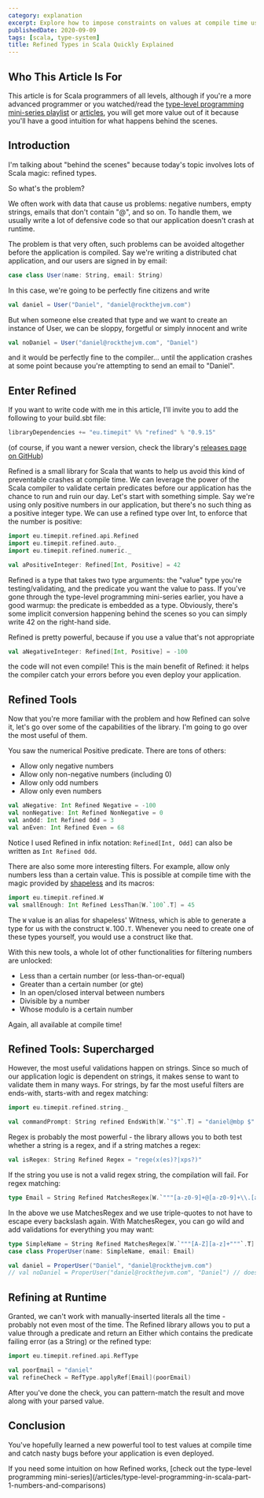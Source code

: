 ```yaml
---
category: explanation
excerpt: Explore how to impose constraints on values at compile time using the Refined library
publishedDate: 2020-09-09
tags: [scala, type-system]
title: Refined Types in Scala Quickly Explained
---
```



## Who This Article Is For

This article is for Scala programmers of all levels, although if you're a more advanced programmer or you watched/read the [type-level programming mini-series playlist](https://www.youtube.com/playlist?list=PLmtsMNDRU0ByOQoz6lnihh6CtMrErNax7) or [articles](/articles/type-level-programming-in-scala-part-1-numbers-and-comparisons), you will get more value out of it because you'll have a good intuition for what happens behind the scenes.

## Introduction

I'm talking about "behind the scenes" because today's topic involves lots of Scala magic: refined types.

So what's the problem?

We often work with data that cause us problems: negative numbers, empty strings, emails that don't contain "@", and so on. To handle them, we usually write a lot of defensive code so that our application doesn't crash at runtime.

The problem is that very often, such problems can be avoided altogether before the application is compiled. Say we're writing a distributed chat application, and our users are signed in by email:

```scala
case class User(name: String, email: String)
```

In this case, we're going to be perfectly fine citizens and write

```scala
val daniel = User("Daniel", "daniel@rockthejvm.com")
```

But when someone else created that type and we want to create an instance of User, we can be sloppy, forgetful or simply innocent and write

```scala
val noDaniel = User("daniel@rockthejvm.com", "Daniel")
```

and it would be perfectly fine to the compiler... until the application crashes at some point because you're attempting to send an email to "Daniel".

## Enter Refined

If you want to write code with me in this article, I'll invite you to add the following to your build.sbt file:

```scala
libraryDependencies += "eu.timepit" %% "refined" % "0.9.15"
```

(of course, if you want a newer version, check the library's [releases page on GitHub](https://github.com/fthomas/refined/releases))

Refined is a small library for Scala that wants to help us avoid this kind of preventable crashes at compile time. We can leverage the power of the Scala compiler to validate certain predicates before our application has the chance to run and ruin our day. Let's start with something simple. Say we're using only positive numbers in our application, but there's no such thing as a positive integer type. We can use a refined type over Int, to enforce that the number is positive:

```scala
import eu.timepit.refined.api.Refined
import eu.timepit.refined.auto._
import eu.timepit.refined.numeric._

val aPositiveInteger: Refined[Int, Positive] = 42
```

Refined is a type that takes two type arguments: the "value" type you're testing/validating, and the predicate you want the value to pass. If you've gone through the type-level programming mini-series earlier, you have a good warmup: the predicate is embedded as a type. Obviously, there's some implicit conversion happening behind the scenes so you can simply write 42 on the right-hand side.

Refined is pretty powerful, because if you use a value that's not appropriate

```scala
val aNegativeInteger: Refined[Int, Positive] = -100
```

the code will not even compile! This is the main benefit of Refined: it helps the compiler catch your errors before you even deploy your application.

## Refined Tools

Now that you're more familiar with the problem and how Refined can solve it, let's go over some of the capabilities of the library. I'm going to go over the most useful of them.

You saw the numerical Positive predicate. There are tons of others:

- Allow only negative numbers
- Allow only non-negative numbers (including 0)
- Allow only odd numbers
- Allow only even numbers

```scala
val aNegative: Int Refined Negative = -100
val nonNegative: Int Refined NonNegative = 0
val anOdd: Int Refined Odd = 3
val anEven: Int Refined Even = 68
```

Notice I used Refined in infix notation: `Refined[Int, Odd]` can also be written as `Int Refined Odd`.

There are also some more interesting filters. For example, allow only numbers less than a certain value. This is possible at compile time with the magic provided by [shapeless](https://github.com/milessabin/shapeless) and its macros:

```scala
import eu.timepit.refined.W
val smallEnough: Int Refined LessThan[W.`100`.T] = 45
```

The `W` value is an alias for shapeless' Witness, which is able to generate a type for us with the construct `W.`100`.T`. Whenever you need to create one of these types yourself, you would use a construct like that.

With this new tools, a whole lot of other functionalities for filtering numbers are unlocked:

- Less than a certain number (or less-than-or-equal)
- Greater than a certain number (or gte)
- In an open/closed interval between numbers
- Divisible by a number
- Whose modulo is a certain number

Again, all available at compile time!

## Refined Tools: Supercharged

However, the most useful validations happen on strings. Since so much of our application logic is dependent on strings, it makes sense to want to validate them in many ways. For strings, by far the most useful filters are ends-with, starts-with and regex matching:

```scala
import eu.timepit.refined.string._

val commandPrompt: String refined EndsWith[W.`"$"`.T] = "daniel@mbp $"
```

Regex is probably the most powerful - the library allows you to both test whether a string is a regex, and if a string matches a regex:

```scala
val isRegex: String Refined Regex = "rege(x(es)?|xps?)"
```

If the string you use is not a valid regex string, the compilation will fail. For regex matching:

```scala
type Email = String Refined MatchesRegex[W.`"""[a-z0-9]+@[a-z0-9]+\\.[a-z0-9]{2,}"""`.T]
```

In the above we use MatchesRegex and we use triple-quotes to not have to escape every backslash again. With MatchesRegex, you can go wild and add validations for everything you may want:

```scala
type SimpleName = String Refined MatchesRegex[W.`"""[A-Z][a-z]+"""`.T]
case class ProperUser(name: SimpleName, email: Email)

val daniel = ProperUser("Daniel", "daniel@rockthejvm.com")
// val noDaniel = ProperUser("daniel@rockthejvm.com", "Daniel") // doesn't compile
```

## Refining at Runtime

Granted, we can't work with manually-inserted literals all the time - probably not even most of the time. The Refined library allows you to put a value through a predicate and return an Either which contains the predicate failing error (as a String) or the refined type:

```scala
import eu.timepit.refined.api.RefType

val poorEmail = "daniel"
val refineCheck = RefType.applyRef[Email](poorEmail)
```

After you've done the check, you can pattern-match the result and move along with your parsed value.

## Conclusion

You've hopefully learned a new powerful tool to test values at compile time and catch nasty bugs before your application is even deployed.

<TipAdmonition>
  If you need some intuition on how Refined works, [check out the type-level
  programming
  mini-series](/articles/type-level-programming-in-scala-part-1-numbers-and-comparisons)
</TipAdmonition>
